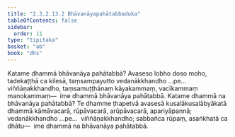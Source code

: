 ```yaml
---
title: "2.3.2.13.2 Bhāvanāyapahātabbaduka"
tableOfContents: false
sidebar:
  order: 11
type: "tipitaka"
basket: "ab"
book: "dhs"
---
```



<DynamicBreadcrumb />

<Division number="1266" book="dhs">

<Paragraph number="1967" book="dhs">
Katame dhammā bhāvanāya pahātabbā? Avaseso lobho doso moho, tadekaṭṭhā ca kilesā, taṃsampayutto vedanākkhandho …pe…  viññāṇakkhandho, taṃsamuṭṭhānaṃ kāyakammaṃ, vacīkammaṃ manokammaṃ—  ime dhammā bhāvanāya pahātabbā.
</Paragraph>

</Division>
<Division number="1267" book="dhs">

<Paragraph number="1968" book="dhs">
Katame dhammā na bhāvanāya pahātabbā? Te dhamme ṭhapetvā avasesā kusalākusalābyākatā dhammā kāmāvacarā, rūpāvacarā, arūpāvacarā, apariyāpannā; vedanākkhandho …pe…  viññāṇakkhandho; sabbañca rūpaṃ, asaṅkhatā ca dhātu—  ime dhammā na bhāvanāya pahātabbā.
</Paragraph>
</Division>